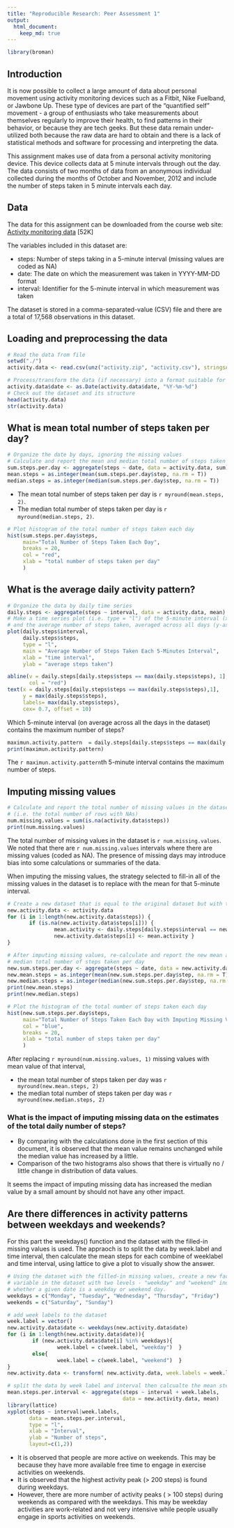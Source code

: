 ```yaml
---
title: "Reproducible Research: Peer Assessment 1"
output: 
  html_document:
    keep_md: true
---
```


```r
library(broman)
```

## Introduction

It is now possible to collect a large amount of data about personal movement using activity monitoring devices such as a Fitbit, Nike Fuelband, or Jawbone Up. These type of devices are part of the "quantified self" movement - a group of enthusiasts who take measurements about themselves regularly to improve their health, to find patterns in their behavior, or because they are tech geeks. But these data remain under-utilized both because the raw data are hard to obtain and there is a lack of statistical methods and software for processing and interpreting the data.

This assignment makes use of data from a personal activity monitoring device. This device collects data at 5 minute intervals through out the day. The data consists of two months of data from an anonymous individual collected during the months of October and November, 2012 and include the number of steps taken in 5 minute intervals each day.

## Data

The data for this assignment can be downloaded from the course web site: [Activity monitoring data](https://d396qusza40orc.cloudfront.net/repdata%2Fdata%2Factivity.zip) [52K]

The variables included in this dataset are:

- steps: Number of steps taking in a 5-minute interval (missing values are coded as NA)
- date: The date on which the measurement was taken in YYYY-MM-DD format
- interval: Identifier for the 5-minute interval in which measurement was taken

The dataset is stored in a comma-separated-value (CSV) file and there are a total of 17,568 observations in this dataset.

## Loading and preprocessing the data
```r
# Read the data from file
setwd("./")  
activity.data <- read.csv(unz("activity.zip", "activity.csv"), stringsAsFactors = F)

# Process/transform the data (if necessary) into a format suitable for your analysis
activity.data$date <- as.Date(activity.data$date, "%Y-%m-%d")
# Check out the dataset and its structure
head(activity.data)
str(activity.data)
```

## What is mean total number of steps taken per day?
```r
# Organize the date by days, ignoring the missing values
# Calculate and report the mean and median total number of steps taken per day
sum.steps.per.day <- aggregate(steps ~ date, data = activity.data, sum)
mean.steps = as.integer(mean(sum.steps.per.day$step, na.rm = T))
median.steps = as.integer(median(sum.steps.per.day$step, na.rm = T))

```
- The mean total number of steps taken per day is `r myround(mean.steps, 2)`.  
- The median total number of steps taken per day is `r myround(median.steps, 2)`.

```r
# Plot histogram of the total number of steps taken each day
hist(sum.steps.per.day$steps, 
     main="Total Number of Steps Taken Each Day",
     breaks = 20,
     col = "red",
     xlab = "total number of steps taken per day"
     ) 

```

## What is the average daily activity pattern?
```r
# Organize the data by daily time series
daily.steps <- aggregate(steps ~ interval, data = activity.data, mean)
# Make a time series plot (i.e. type = "l") of the 5-minute interval (x-axis) 
# and the average number of steps taken, averaged across all days (y-axis)
plot(daily.steps$interval, 
     daily.steps$steps,
     type = "l",
     main = "Average Number of Steps Taken Each 5-Minutes Interval",
     xlab = "time interval",
     ylab = "average steps taken")

abline(v = daily.steps[daily.steps$steps == max(daily.steps$steps), 1], 
       col = "red")
text(x = daily.steps[daily.steps$steps == max(daily.steps$steps),1],
     y = max(daily.steps$steps),
     labels= max(daily.steps$steps),
     cex= 0.7, offset = 10)
```

Which 5-minute interval (on average across all the days in the dataset) contains the maximum number of steps?
```r
maximun.activity.pattern  = daily.steps[daily.steps$steps == max(daily.steps$steps),1]
print(maximun.activity.pattern)
```
The `r maximun.activity.pattern`th 5-minute interval contains the maximum number of steps.

## Imputing missing values


```r
# Calculate and report the total number of missing values in the dataset
# (i.e. the total number of rows with NAs)
num.missing.values = sum(is.na(activity.data$steps))
print(num.missing.values)
```
The total number of missing values in the dataset is `r num.missing.values`.
We noted that there are `r num.missing.values` intervals where there are missing values (coded as NA). The presence of missing days may introduce bias into some calculations or summaries of the data.

When imputing the missing values, the strategy selected to fill-in all of the missing values in the dataset is to replace with the mean for that 5-minute interval.
```r
# Create a new dataset that is equal to the original dataset but with the missing data filled-in
new.activity.data <- activity.data
for (i in 1:length(new.activity.data$steps)) {
       if (is.na(new.activity.data$steps[i])) {
               mean.activity <- daily.steps[daily.steps$interval == new.activity.data$interval[i], 2]
               new.activity.data$steps[i] <- mean.activity }        
}

# After imputing missing values, re-calculate and report the new mean and 
# median total number of steps taken per day
new.sum.steps.per.day <- aggregate(steps ~ date, data = new.activity.data, sum)
new.mean.steps = as.integer(mean(new.sum.steps.per.day$step, na.rm = T))
new.median.steps = as.integer(median(new.sum.steps.per.day$step, na.rm = T))
print(new.mean.steps)
print(new.median.steps)

# Plot the histogram of the total number of steps taken each day
hist(new.sum.steps.per.day$steps, 
     main="Total Number of Steps Taken Each Day with Imputing Missing Values",
     col = "blue",
     breaks = 20,
     xlab = "total number of steps taken per day"
     ) 
```

After replacing `r myround(num.missing.values, 1)` missing values with mean value of that 
interval,

- the mean total number of steps taken per day was `r myround(new.mean.steps, 2)`
- the median total number of steps taken per day was `r myround(new.median.steps, 2)` 

### What is the impact of imputing missing data on the estimates of the total daily number of steps?

- By comparing with the calculations done in the first section of this document, it is observed that the mean value remains unchanged while the median value has increased by a little. 
- Comparison of the two histograms also shows that there is virtually no / little change in distribution of data values.

It seems the impact of imputing missing data has increased the median value by a small amount by should not have any other impact.

## Are there differences in activity patterns between weekdays and weekends?
For this part the weekdays() function and the dataset with the filled-in missing values is used. The appraoch is to split the data by week.label and time interval, then calculate the mean steps for each combine of weeklabel and time interval, using lattice to give a plot to visually show the answer.


```r
# Using the dataset with the filled-in missing values, create a new factor 
# variable in the dataset with two levels - "weekday" and "weekend" indicating 
# whether a given date is a weekday or weekend day.
weekdays = c("Monday", "Tuesday", "Wednesday", "Thursday", "Friday")
weekends = c("Saturday", "Sunday")

# add week labels to the dataset
week.label = vector()
new.activity.data$date <- weekdays(new.activity.data$date)
for (i in 1:length(new.activity.data$date)){
        if (new.activity.data$date[i] %in% weekdays){
                week.label = c(week.label, "weekday")  }
        else{
                week.label = c(week.label, "weekend")  }
}
new.activity.data <- transform( new.activity.data, week.labels = week.label)

# split the data by week label and interval then calcualte the mean steps, and plot
mean.steps.per.interval <- aggregate(steps ~ interval + week.labels, 
                                     data = new.activity.data, mean)
library(lattice)
xyplot(steps ~ interval|week.labels, 
       data = mean.steps.per.interval,
       type = "l",
       xlab = "Interval",
       ylab = "Number of steps",
       layout=c(1,2))

```

- It is observed that people are more active on weekends. This may be because they have more available free time to engage in exercise activities on weekends.
- It is observed that the highest activity peak (> 200 steps) is found during weekdays. 
- However, there are more number of activity peaks ( > 100 steps) during weekends as compared with the weekdays. This may be weekday activities are work-related and not very intensive while people usually engage in sports activities on weekends.


